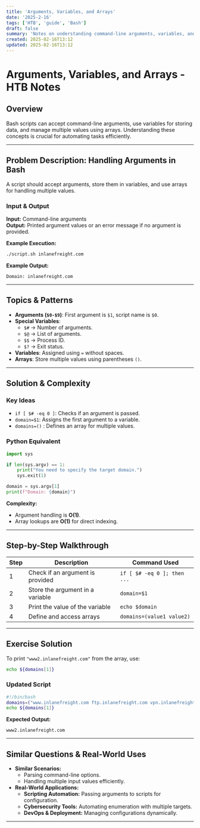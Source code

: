 ```yaml
---
title: 'Arguments, Variables, and Arrays'
date: '2025-2-16'
tags: ['HTB', 'guide', 'Bash']
draft: false
summary: 'Notes on understanding command-line arguments, variables, and managing values using arrays.'
created: 2025-02-16T13:12
updated: 2025-02-16T13:12
---
```


# Arguments, Variables, and Arrays - HTB Notes

## Overview

Bash scripts can accept command-line arguments, use variables for storing data, and manage multiple values using arrays. Understanding these concepts is crucial for automating tasks efficiently.

---

## Problem Description: Handling Arguments in Bash

A script should accept arguments, store them in variables, and use arrays for handling multiple values.

### **Input & Output**

**Input:** Command-line arguments  
**Output:** Printed argument values or an error message if no argument is provided.

**Example Execution:**

```bash
./script.sh inlanefreight.com
```

**Example Output:**

```
Domain: inlanefreight.com
```

---

## Topics & Patterns

- **Arguments (`$0-$9`)**: First argument is `$1`, script name is `$0`.
- **Special Variables**:
  - `$#` → Number of arguments.
  - `$@` → List of arguments.
  - `$$` → Process ID.
  - `$?` → Exit status.
- **Variables**: Assigned using `=` without spaces.
- **Arrays**: Store multiple values using parentheses `()`.

---

## Solution & Complexity

### **Key Ideas**

- `if [ $# -eq 0 ]`: Checks if an argument is passed.
- `domain=$1`: Assigns the first argument to a variable.
- `domains=()` : Defines an array for multiple values.

### **Python Equivalent**

```python
import sys

if len(sys.argv) == 1:
    print("You need to specify the target domain.")
    sys.exit(1)

domain = sys.argv[1]
print(f"Domain: {domain}")
```

**Complexity:**

- Argument handling is **O(1)**.
- Array lookups are **O(1)** for direct indexing.

---

## Step-by-Step Walkthrough

| Step | Description                      | Command Used                |
| ---- | -------------------------------- | --------------------------- |
| 1    | Check if an argument is provided | `if [ $# -eq 0 ]; then ...` |
| 2    | Store the argument in a variable | `domain=$1`                 |
| 3    | Print the value of the variable  | `echo $domain`              |
| 4    | Define and access arrays         | `domains=(value1 value2)`   |

---

## Exercise Solution

To print `"www2.inlanefreight.com"` from the array, use:

```bash
echo ${domains[1]}
```

### **Updated Script**

```bash
#!/bin/bash
domains=("www.inlanefreight.com ftp.inlanefreight.com vpn.inlanefreight.com" www2.inlanefreight.com)
echo ${domains[1]}
```

**Expected Output:**

```
www2.inlanefreight.com
```

---

## Similar Questions & Real-World Uses

- **Similar Scenarios:**
  - Parsing command-line options.
  - Handling multiple input values efficiently.
- **Real-World Applications:**
  - **Scripting Automation:** Passing arguments to scripts for configuration.
  - **Cybersecurity Tools:** Automating enumeration with multiple targets.
  - **DevOps & Deployment:** Managing configurations dynamically.

---



